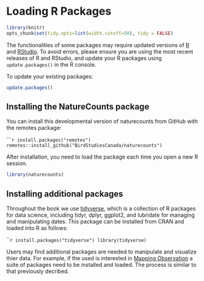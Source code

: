 # Loading R Packages {#Package2}

```r

library(knitr)
opts_chunk$set(tidy.opts=list(width.cutoff=50), tidy = FALSE)

```

The functionalities of some packages may require updated versions of [R](https://www.r-project.org/) and [RStudio](https://www.rstudio.com). To avoid errors, please ensure you are using the most recent releases of R and RStudio, and update your R packages using `update.packages()` in the R console.

To update your existing packages:

```r
update.packages()                         
```

## Installing the NatureCounts package {#Package2.1}

You can install this developmental version of naturecounts from GitHub with the remotes package:

``````r
install.packages("remotes")
remotes::install_github("BirdStudiesCanada/naturecounts")
```

After installation, you need to load the package each time you open a new R session.

```r
library(naturecounts)
```

## Installing additional packages {#Package2.2}

Throughout the book we use [tidyverse](https://www.tidyverse.org/), which is a collection of R packages for data science, including tidyr, dplyr, ggplot2, and lubridate for managing and manipulating dates. This package can be installed from CRAN and loaded into R as follows:

``````r
install.packages("tidyverse")
library(tidyverse)
````

Users may find additional packages are needed to manipulate and visualize thier data. For example, if the used is interested in [Mapping Observation](https://birdstudiescanada.github.io/naturecounts/articles/articles/mapping-observations.html) a suite of packages need to be installed and loaded. The process is similar to that previously decribed. 